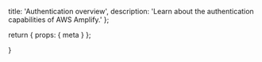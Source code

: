   title: 'Authentication overview',
  description:
    'Learn about the authentication capabilities of AWS Amplify.'
};

  return {
    props: {
      meta
    }
  };

}
